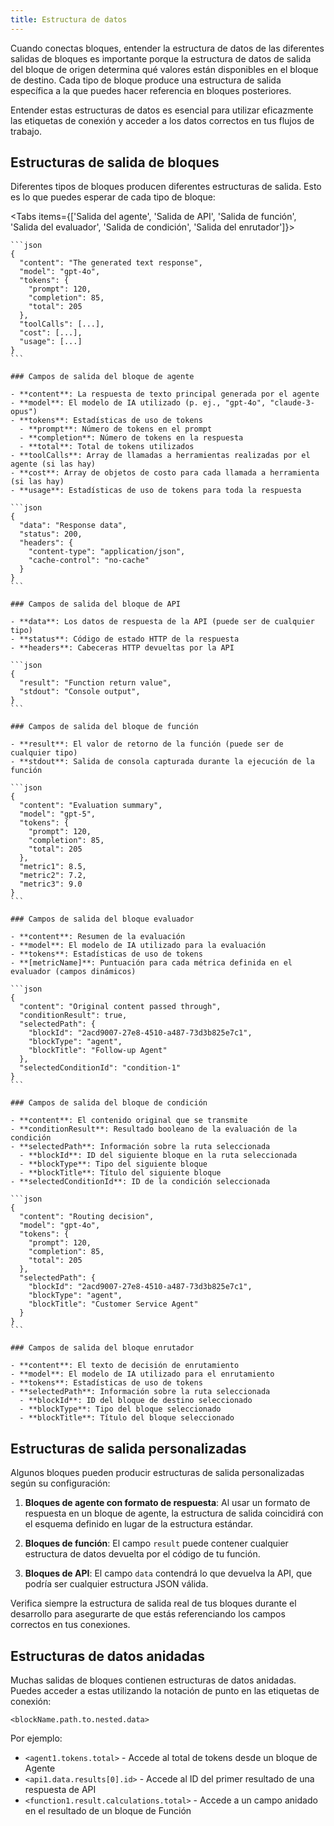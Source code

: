```yaml
---
title: Estructura de datos
---
```



Cuando conectas bloques, entender la estructura de datos de las diferentes salidas de bloques es importante porque la estructura de datos de salida del bloque de origen determina qué valores están disponibles en el bloque de destino. Cada tipo de bloque produce una estructura de salida específica a la que puedes hacer referencia en bloques posteriores.

<Callout type="info">
  Entender estas estructuras de datos es esencial para utilizar eficazmente las etiquetas de conexión y
  acceder a los datos correctos en tus flujos de trabajo.
</Callout>

## Estructuras de salida de bloques

Diferentes tipos de bloques producen diferentes estructuras de salida. Esto es lo que puedes esperar de cada tipo de bloque:

<Tabs items={['Salida del agente', 'Salida de API', 'Salida de función', 'Salida del evaluador', 'Salida de condición', 'Salida del enrutador']}>
  <Tab>

    ```json
    {
      "content": "The generated text response",
      "model": "gpt-4o",
      "tokens": {
        "prompt": 120,
        "completion": 85,
        "total": 205
      },
      "toolCalls": [...],
      "cost": [...],
      "usage": [...]
    }
    ```

    ### Campos de salida del bloque de agente

    - **content**: La respuesta de texto principal generada por el agente
    - **model**: El modelo de IA utilizado (p. ej., "gpt-4o", "claude-3-opus")
    - **tokens**: Estadísticas de uso de tokens
      - **prompt**: Número de tokens en el prompt
      - **completion**: Número de tokens en la respuesta
      - **total**: Total de tokens utilizados
    - **toolCalls**: Array de llamadas a herramientas realizadas por el agente (si las hay)
    - **cost**: Array de objetos de costo para cada llamada a herramienta (si las hay)
    - **usage**: Estadísticas de uso de tokens para toda la respuesta

  </Tab>
  <Tab>

    ```json
    {
      "data": "Response data",
      "status": 200,
      "headers": {
        "content-type": "application/json",
        "cache-control": "no-cache"
      }
    }
    ```

    ### Campos de salida del bloque de API

    - **data**: Los datos de respuesta de la API (puede ser de cualquier tipo)
    - **status**: Código de estado HTTP de la respuesta
    - **headers**: Cabeceras HTTP devueltas por la API

  </Tab>
  <Tab>

    ```json
    {
      "result": "Function return value",
      "stdout": "Console output",
    }
    ```

    ### Campos de salida del bloque de función

    - **result**: El valor de retorno de la función (puede ser de cualquier tipo)
    - **stdout**: Salida de consola capturada durante la ejecución de la función

  </Tab>
  <Tab>

    ```json
    {
      "content": "Evaluation summary",
      "model": "gpt-5",
      "tokens": {
        "prompt": 120,
        "completion": 85,
        "total": 205
      },
      "metric1": 8.5,
      "metric2": 7.2,
      "metric3": 9.0
    }
    ```

    ### Campos de salida del bloque evaluador

    - **content**: Resumen de la evaluación
    - **model**: El modelo de IA utilizado para la evaluación
    - **tokens**: Estadísticas de uso de tokens
    - **[metricName]**: Puntuación para cada métrica definida en el evaluador (campos dinámicos)

  </Tab>
  <Tab>

    ```json
    {
      "content": "Original content passed through",
      "conditionResult": true,
      "selectedPath": {
        "blockId": "2acd9007-27e8-4510-a487-73d3b825e7c1",
        "blockType": "agent",
        "blockTitle": "Follow-up Agent"
      },
      "selectedConditionId": "condition-1"
    }
    ```

    ### Campos de salida del bloque de condición

    - **content**: El contenido original que se transmite
    - **conditionResult**: Resultado booleano de la evaluación de la condición
    - **selectedPath**: Información sobre la ruta seleccionada
      - **blockId**: ID del siguiente bloque en la ruta seleccionada
      - **blockType**: Tipo del siguiente bloque
      - **blockTitle**: Título del siguiente bloque
    - **selectedConditionId**: ID de la condición seleccionada

  </Tab>
  <Tab>

    ```json
    {
      "content": "Routing decision",
      "model": "gpt-4o",
      "tokens": {
        "prompt": 120,
        "completion": 85,
        "total": 205
      },
      "selectedPath": {
        "blockId": "2acd9007-27e8-4510-a487-73d3b825e7c1",
        "blockType": "agent",
        "blockTitle": "Customer Service Agent"
      }
    }
    ```

    ### Campos de salida del bloque enrutador

    - **content**: El texto de decisión de enrutamiento
    - **model**: El modelo de IA utilizado para el enrutamiento
    - **tokens**: Estadísticas de uso de tokens
    - **selectedPath**: Información sobre la ruta seleccionada
      - **blockId**: ID del bloque de destino seleccionado
      - **blockType**: Tipo del bloque seleccionado
      - **blockTitle**: Título del bloque seleccionado

  </Tab>
</Tabs>

## Estructuras de salida personalizadas

Algunos bloques pueden producir estructuras de salida personalizadas según su configuración:

1. **Bloques de agente con formato de respuesta**: Al usar un formato de respuesta en un bloque de agente, la estructura de salida coincidirá con el esquema definido en lugar de la estructura estándar.

2. **Bloques de función**: El campo `result` puede contener cualquier estructura de datos devuelta por el código de tu función.

3. **Bloques de API**: El campo `data` contendrá lo que devuelva la API, que podría ser cualquier estructura JSON válida.

<Callout type="warning">
  Verifica siempre la estructura de salida real de tus bloques durante el desarrollo para asegurarte de que
  estás referenciando los campos correctos en tus conexiones.
</Callout>

## Estructuras de datos anidadas

Muchas salidas de bloques contienen estructuras de datos anidadas. Puedes acceder a estas utilizando la notación de punto en las etiquetas de conexión:

```
<blockName.path.to.nested.data>
```

Por ejemplo:

- `<agent1.tokens.total>` - Accede al total de tokens desde un bloque de Agente
- `<api1.data.results[0].id>` - Accede al ID del primer resultado de una respuesta de API
- `<function1.result.calculations.total>` - Accede a un campo anidado en el resultado de un bloque de Función

